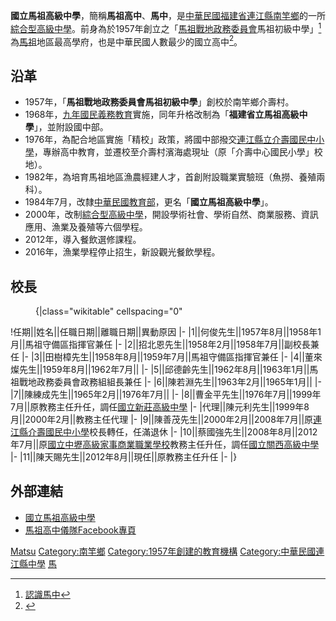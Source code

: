 {{expand|time=2009-08-02T08:59:47+00:00}}
{{Infobox school
| name = 國立馬祖高級中學
| other_name = National Matsu Senior High School
| image = 
| type = 綜合型高級中學
| affiliation = 
| established = 1957年 馬祖戰地政務委員會馬祖初級中學
| district = {{ROC}}[[福建省_(中華民國)|福建省]][[連江縣_(中華民國)|連江縣]][[南竿鄉|南竿鄉]]
| president = 
| principal = 陳天賜
| dean = 
| director = 
| staff = 21人（2015年）
| faculty = 31人（2015年）
| grades = 三年制
| gender = 
| students = 324人（2016年）
| classes = 共12班<br>一年級4班<br>二年級4班<br>三年級4班
| class = 
| area = 2.93[[公頃|公頃]]
| motto = 誠、功、勤、儉
| mascot = 
| colors = 
| magazine = 
| sc = 
| cs = 
| house = 
| athletics = 
| conference = 
| location = {{ROC}}[[福建省_(中華民國)|福建省]][[連江縣_(中華民國)|連江縣]][[南竿鄉|南竿鄉]]介壽村374號
| telephone = +886-836-25668
| fax = 
| website = http://www.mssh.matsu.edu.tw/
| logo = File:國立馬祖高級中學校徽.png
}}

'''國立馬祖高級中學'''，簡稱'''馬祖高中'''、'''馬中'''，是[[中華民國|中華民國]][[福建省_(中華民國)|福建省]][[連江縣_(中華民國)|連江縣]][[南竿鄉|南竿鄉]]的一所[[綜合型高級中學|綜合型高級中學]]。前身為於1957年創立之「[[馬祖戰地政務委員會|馬祖戰地政務委員會]]馬祖初級中學」<ref>[http://163.25.31.15/ftp/20151029092946.pdf 認識馬中]{{Dead link|date=2019年10月 |bot=InternetArchiveBot |fix-attempted=yes }}</ref>為[[馬祖|馬祖]]地區最高學府，也是中華民國人數最少的國立高中<ref>{{Cite web |url=http://expo.tyc.edu.tw/vw.php?id=27 |title=桃園市106年高中高職博覽會：國立馬祖高級中學 |accessdate=2017-05-19 |archive-date=2020-10-26 |archive-url=https://web.archive.org/web/20201026162651/https://expo.tyc.edu.tw/vw.php?id=27 |dead-url=yes }}</ref>。

== 沿革 ==
*1957年，「'''馬祖戰地政務委員會馬祖初級中學'''」創校於南竿鄉介壽村。
*1968年，[[九年國民義務教育|九年國民義務教育]]實施，同年升格改制為「'''福建省立馬祖高級中學'''」，並附設國中部。
*1976年，為配合地區實施「精校」政策，將國中部撥交[[連江縣立介壽國民中小學|連江縣立介壽國民中小學]]，專辦高中教育，並遷校至介壽村濱海處現址（原「介壽中心國民小學」校地）。
*1982年，為培育馬祖地區漁農經建人才，首創附設職業實驗班（魚撈、養殖兩科）。
*1984年7月，改隸[[中華民國教育部|中華民國教育部]]，更名「'''國立馬祖高級中學'''」。
*2000年，改制[[綜合型高級中學|綜合型高級中學]]，開設學術社會、學術自然、商業服務、資訊應用、漁業及養殖等六個學程。
*2012年，導入餐飲選修課程。
*2016年，漁業學程停止招生，新設觀光餐飲學程。

==校長==
:{|class="wikitable" cellspacing="0"
!任期||姓名||任職日期||離職日期||異動原因
|-
|1||何俊先生||1957年8月||1958年1月||馬祖守備區指揮官兼任
|-
|2||招北恩先生||1958年2月||1958年7月||副校長兼任
|-
|3||田樹樟先生||1958年8月||1959年7月||馬祖守備區指揮官兼任
|-
|4||董來燦先生||1959年8月||1962年7月||
|-
|5||邱德齡先生||1962年8月||1963年1月||馬祖戰地政務委員會政務組組長兼任
|-
|6||陳若淵先生||1963年2月||1965年1月||
|-
|7||陳練成先生||1965年2月||1976年7月||
|-
|8||曹金平先生||1976年7月||1999年7月||原教務主任升任，調任[[新北市立新莊高級中學|國立新莊高級中學]]
|-
|代理||陳元利先生||1999年8月||2000年2月||教務主任代理
|-
|9||陳善茂先生||2000年2月||2008年7月||原[[連江縣介壽國民中小學|連江縣介壽國民中小學]]校長轉任，任滿退休
|-
|10||蔡國強先生||2008年8月||2012年7月||原[[桃園市立中壢家事商業高級中等學校|國立中壢高級家事商業職業學校]]教務主任升任，調任[[國立關西高級中學|國立關西高級中學]]
|-
|11||陳天賜先生||2012年8月||現任||原教務主任升任
|-
|}

== 外部連結 ==
*[https://web.archive.org/web/20050404190143/http://www.mssh.matsu.edu.tw/ 國立馬祖高級中學]
*[https://www.facebook.com/MatsuHighSchoolHonorGuard 馬祖高中儀隊Facebook專頁]

{{離島地區高級中等學校}}
{{連江縣各級學校}}

[[Category:中華民國國立普通型高級中等學校|Matsu]]
[[Category:南竿鄉|Category:南竿鄉]]
[[Category:1957年創建的教育機構|Category:1957年創建的教育機構]]
[[Category:中華民國連江縣中學|Category:中華民國連江縣中學]]
[[Category:中華民國國立技術型高級中等學校|馬]]